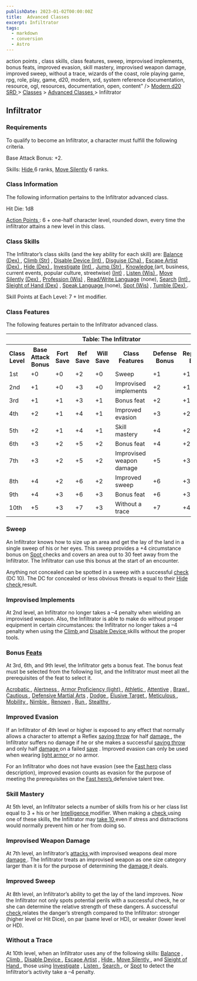 ```yaml
---
publishDate: 2023-01-02T00:00:00Z
title:  Advanced Classes 
excerpt: Infiltrator
tags:
  - markdown
  - conversion
  - Astro
---
```


action points , class skills, class features, sweep, improvised implements,
bonus feats, improved evasion, skill mastery, improvised weapon damage,
improved sweep, without a trace, wizards of the coast, role playing game, rpg,
role, play, game, d20, modern, srd, system reference documentation, resource,
ogl, resources, documentation, open, content" /> [ Modern d20 SRD ](/#modernD20) > [ Classes](modern-d20-srd-classes-index) > [ Advanced Classes ](modern-d20-srd-classes-advanced-index) > Infiltrator

##  Infiltrator

###  Requirements

To qualify to become an Infiltrator, a character must fulfill the following
criteria.

Base Attack Bonus: +2.

Skills: [ Hide ](modern-d20-srd-skills-hide) 6 ranks, [ Move Silently](modern-d20-srd-skills-move-silently) 6 ranks.

###  Class Information

The following information pertains to the Infiltrator advanced class.

Hit Die: 1d8

[ Action Points ](modern-d20-srd-basics-action-points) : 6 + one-half
character level, rounded down, every time the infiltrator attains a new level
in this class.

###  Class Skills

The Infiltrator’s class skills (and the key ability for each skill) are: [Balance ](modern-d20-srd-skills-balance) [ (Dex) ](modern-d20-srd-basics-ability-scores) , [ Climb ](modern-d20-srd-skills-climb) [ (Str)](modern-d20-srd-basics-ability-scores) , [ Disable Device ](modern-d20-srd-skills-disable-device) [ (Int) ](modern-d20-srd-basics-ability-scores) , [Disguise ](modern-d20-srd-skills-disguise) [ (Cha) ](modern-d20-srd-basics-ability-scores) , [ Escape Artist ](modern-d20-srd-skills-escape-artist) [(Dex) ](modern-d20-srd-basics-ability-scores) , [ Hide ](modern-d20-srd-skills-hide) [ (Dex) ](modern-d20-srd-basics-ability-scores) , [ Investigate](modern-d20-srd-skills-investigate) [ (Int) ](modern-d20-srd-basics-ability-scores) , [ Jump ](modern-d20-srd-skills-jump) [ (Str) ](modern-d20-srd-basics-ability-scores) , [ Knowledge ](modern-d20-srd-skills-knowledge) (art,
business, current events, popular culture, streetwise) [ (Int)](modern-d20-srd-basics-ability-scores) , [ Listen ](modern-d20-srd-skills-listen) [ (Wis) ](modern-d20-srd-basics-ability-scores) , [ Move Silently](modern-d20-srd-skills-move-silently) [ (Dex) ](modern-d20-srd-basics-ability-scores) , [ Profession ](modern-d20-srd-skills-profession) [ (Wis)](modern-d20-srd-basics-ability-scores) , [ Read/Write Language](modern-d20-srd-skills-read-write-language) (none), [ Search](modern-d20-srd-skills-search) [ (Int) ](modern-d20-srd-basics-ability-scores) , [ Sleight of Hand ](modern-d20-srd-skills-sleight-of-hand) [ (Dex)](modern-d20-srd-basics-ability-scores) , [ Speak Language ](modern-d20-srd-skills-speak-language) (none), [ Spot ](modern-d20-srd-skills-spot) [ (Wis)](modern-d20-srd-basics-ability-scores) , [ Tumble ](modern-d20-srd-skills-tumble) [ (Dex) ](modern-d20-srd-basics-ability-scores) .

Skill Points at Each Level: 7 + Int modifier.

###  Class Features

The following features pertain to the Infiltrator advanced class.


<table> <th colspan="8"> Table: The Infiltrator </th> <tr> <th> Class Level </th> <th> Base Attack Bonus </th> <th> Fort Save </th> <th> Ref Save </th> <th> Will Save </th> <th> Class Features </th> <th> Defense Bonus </th> <th> Reputation Bonus </th> </tr> <tr> <td> 1st </td> <td> +0 </td> <td> +0 </td> <td> +2 </td> <td> +0 </td> <td> Sweep </td> <td> +1 </td> <td> +1 </td> </tr> <tr class="shaded"> <td> 2nd </td> <td> +1 </td> <td> +0 </td> <td> +3 </td> <td> +0 </td> <td> Improvised implements </td> <td> +2 </td> <td> +1 </td> </tr> <tr> <td> 3rd </td> <td> +1 </td> <td> +1 </td> <td> +3 </td> <td> +1 </td> <td> Bonus feat </td> <td> +2 </td> <td> +1 </td> </tr> <tr class="shaded"> <td> 4th </td> <td> +2 </td> <td> +1 </td> <td> +4 </td> <td> +1 </td> <td> Improved evasion </td> <td> +3 </td> <td> +2 </td> </tr> <tr> <td> 5th </td> <td> +2 </td> <td> +1 </td> <td> +4 </td> <td> +1 </td> <td> Skill mastery </td> <td> +4 </td> <td> +2 </td> </tr> <tr class="shaded"> <td> 6th </td> <td> +3 </td> <td> +2 </td> <td> +5 </td> <td> +2 </td> <td> Bonus feat </td> <td> +4 </td> <td> +2 </td> </tr> <tr> <td> 7th </td> <td> +3 </td> <td> +2 </td> <td> +5 </td> <td> +2 </td> <td> Improvised weapon damage </td> <td> +5 </td> <td> +3 </td> </tr> <tr class="shaded"> <td> 8th </td> <td> +4 </td> <td> +2 </td> <td> +6 </td> <td> +2 </td> <td> Improved sweep </td> <td> +6 </td> <td> +3 </td> </tr> <tr> <td> 9th </td> <td> +4 </td> <td> +3 </td> <td> +6 </td> <td> +3 </td> <td> Bonus feat </td> <td> +6 </td> <td> +3 </td> </tr> <tr class="shaded"> <td> 10th </td> <td> +5 </td> <td> +3 </td> <td> +7 </td> <td> +3 </td> <td> Without a trace </td> <td> +7 </td> <td> +4 </td> </tr> </table>


###  Sweep

An Infiltrator knows how to size up an area and get the lay of the land in a
single sweep of his or her eyes. This sweep provides a +4 circumstance bonus
on [ Spot ](modern-d20-srd-skills-skill-basics-php#skill-check-index) checks
and covers an area out to 30 feet away from the Infiltrator. The Infiltrator
can use this bonus at the start of an encounter.

Anything not concealed can be spotted in a sweep with a successful [ check](modern-d20-srd-skills-skill-basics-php#skill-check-index) (DC 10). The DC
for concealed or less obvious threats is equal to their [ Hide](modern-d20-srd-skills-hide) [ check ](modern-d20-srd-skills-skill-basics-php#skill-check-index) result.

###  Improvised Implements

At 2nd level, an Infiltrator no longer takes a –4 penalty when wielding an
improvised weapon. Also, the Infiltrator is able to make do without proper
equipment in certain circumstances: the Infiltrator no longer takes a –4
penalty when using the [ Climb ](modern-d20-srd-skills-climb) and [ Disable Device ](modern-d20-srd-skills-disable-device) skills without the proper
tools.

###  Bonus [ Feats ](modern-d20-srd-feats-index)

At 3rd, 6th, and 9th level, the Infiltrator gets a bonus feat. The bonus feat
must be selected from the following list, and the Infiltrator must meet all
the prerequisites of the feat to select it.

[ Acrobatic ](modern-d20-srd-feats-acrobatic) , [ Alertness ](modern-d20-srd-feats-alertness) , [ Armor Proficiency (light) ](modern-d20-srd-feats-armor-proficiency-light) , [ Athletic ](modern-d20-srd-feats-athletic) , [ Attentive](modern-d20-srd-feats-attentive) , [ Brawl ](modern-d20-srd-feats-brawl) , [Cautious ](modern-d20-srd-feats-cautious) , [ Defensive Martial Arts](modern-d20-srd-feats-defensive-martial-arts) , [ Dodge ](modern-d20-srd-feats-dodge) , [ Elusive Target ](modern-d20-srd-feats-elusive-target) , [Meticulous ](modern-d20-srd-feats-meticulous) , [ Mobility ](modern-d20-srd-feats-mobility) , [ Nimble ](modern-d20-srd-feats-nimble) , [ Renown](modern-d20-srd-feats-renown) , [ Run ](modern-d20-srd-feats-run) , [Stealthy ](modern-d20-srd-feats-stealthy) .

###  Improved Evasion

If an Infiltrator of 4th level or higher is exposed to any effect that
normally allows a character to attempt a Reflex [ saving throw](modern-d20-srd-basics-saving-throws) for half [ damage ](modern-d20-srd-combat-damage) , the Infiltrator suffers no damage if he or she makes a
successful [ saving throw ](modern-d20-srd-basics-saving-throws) and only half
[ damage ](file:-C|-Documents%20and%20Settings-All%20Users-Documents-d20resources-modern-d20-srd-combat-damage) on a failed [ save](modern-d20-srd-basics-saving-throws) . Improved evasion can only be used
when wearing [ light armor ](modern-d20-srd-equipment-armor-light) or no
armor.

For an Infiltrator who does not have evasion (see the [ Fast hero](modern-d20-srd-classes-basic-fast-hero) class description), improved evasion
counts as evasion for the purpose of meeting the prerequisites on the [ Fast hero’s ](modern-d20-srd-classes-basic-fast-hero) defensive talent tree.

###  Skill Mastery

At 5th level, an Infiltrator selects a number of skills from his or her class
list equal to 3 + his or her [ Intelligence ](modern-d20-srd-basics-ability-scores) modifier. When making a [ check ](modern-d20-srd-skills-skill-basics-php#skill-check-index) using one of these skills, the Infiltrator may [ take 10 ](modern-d20-srd-skills-skill-basics-php#take10-index) even if stress and
distractions would normally prevent him or her from doing so.

###  Improvised Weapon Damage

At 7th level, an Infiltrator’s [ attacks ](modern-d20-srd-combat-attack-roll)
with improvised weapons deal more [ damage ](modern-d20-srd-combat-damage) .
The Infiltrator treats an improvised weapon as one size category larger than
it is for the purpose of determining the [ damage ](modern-d20-srd-combat-damage) it deals.

###  Improved Sweep

At 8th level, an Infiltrator’s ability to get the lay of the land improves.
Now the Infiltrator not only spots potential perils with a successful check,
he or she can determine the relative strength of these dangers. A successful [check ](modern-d20-srd-skills-skill-basics-php#skill-check-index) relates the
danger’s strength compared to the Infiltrator: stronger (higher level or Hit
Dice), on par (same level or HD), or weaker (lower level or HD).

###  Without a Trace

At 10th level, when an Infiltrator uses any of the following skills: [ Balance](modern-d20-srd-skills-balance) , [ Climb ](modern-d20-srd-skills-climb) , [Disable Device ](modern-d20-srd-skills-disable-device) , [ Escape Artist](modern-d20-srd-skills-escape-artist) , [ Hide ](modern-d20-srd-skills-hide)
, [ Move Silently ](modern-d20-srd-skills-move-silently) , and [ Sleight of Hand ](modern-d20-srd-skills-sleight-of-hand) , those using [ Investigate](modern-d20-srd-skills-investigate) , [ Listen ](modern-d20-srd-skills-listen) , [ Search ](modern-d20-srd-skills-search) , or [ Spot](modern-d20-srd-skills-spot) to detect the Infiltrator’s activity take a –4
penalty.


